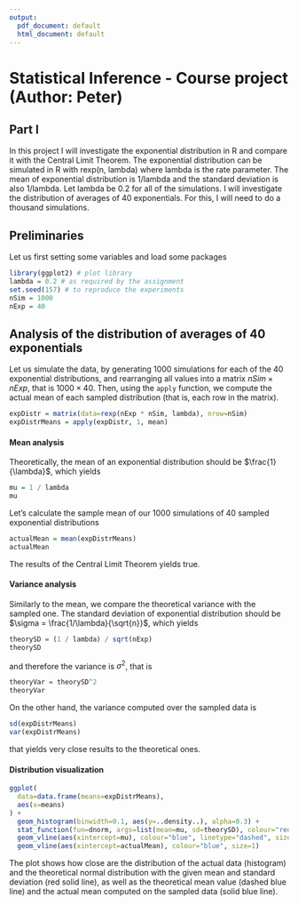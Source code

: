 ```yaml
---
output:
  pdf_document: default
  html_document: default
---
```


Statistical Inference - Course project (Author: Peter)
========================================================

## Part I

In this project I will investigate the exponential distribution in R and compare it with the Central Limit Theorem. The exponential distribution can be simulated in R with rexp(n, lambda) where lambda is the rate parameter. The mean of exponential distribution is 1/lambda and the standard deviation is also 1/lambda. Let lambda be 0.2 for all of the simulations. I will investigate the distribution of averages of 40 exponentials. For this, I will need to do a thousand simulations.

## Preliminaries

Let us first setting some variables and load some packages

```r
library(ggplot2) # plot library
lambda = 0.2 # as required by the assignment
set.seed(157) # to reproduce the experiments
nSim = 1000
nExp = 40
```

## Analysis of the distribution of averages of 40 exponentials

Let us simulate the data, by generating 1000 simulations for each of the 40 exponential distributions, and rearranging all values into a matrix $nSim\times nExp$, that is $1000\times 40$. Then, using the `apply` function, we compute the actual mean of each sampled distribution (that is, each row in the matrix).

```r
expDistr = matrix(data=rexp(nExp * nSim, lambda), nrow=nSim)
expDistrMeans = apply(expDistr, 1, mean)
```

#### Mean analysis

Theoretically, the mean of an exponential distribution should be $\frac{1}{\lambda}$, which yields

```r
mu = 1 / lambda
mu
```

Let's calculate the sample mean of our 1000 simulations of 40 sampled exponential distributions

```r
actualMean = mean(expDistrMeans)
actualMean
```

The results of the Central Limit Theorem yields true.

#### Variance analysis

Similarly to the mean, we compare the theoretical variance with the sampled one. The standard deviation of exponential distribution should be $\sigma = \frac{1/\lambda}{\sqrt{n}}$, which yields

```r
theorySD = (1 / lambda) / sqrt(nExp)
theorySD
```

and therefore the variance is $\sigma^2$, that is

```r
theoryVar = theorySD^2
theoryVar
```

On the other hand, the variance computed over the sampled data is

```r
sd(expDistrMeans)
var(expDistrMeans)
```

that yields very close results to the theoretical ones.

#### Distribution visualization

```r
ggplot(
  data=data.frame(means=expDistrMeans),
  aes(x=means)
) +
  geom_histogram(binwidth=0.1, aes(y=..density..), alpha=0.3) +
  stat_function(fun=dnorm, args=list(mean=mu, sd=theorySD), colour="red", size=1) + 
  geom_vline(aes(xintercept=mu), colour="blue", linetype="dashed", size=1) + 
  geom_vline(aes(xintercept=actualMean), colour="blue", size=1)
```

The plot shows how close are the distribution of the actual data (histogram) and the theoretical normal distribution with the given mean and standard deviation (red solid line), as well as the theoretical mean value (dashed blue line) and the actual mean computed on the sampled data (solid blue line).